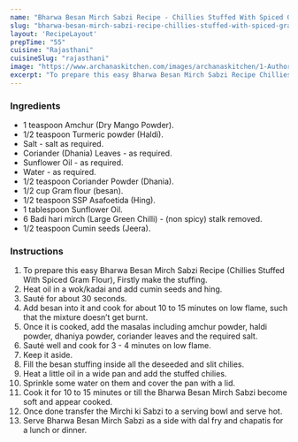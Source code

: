 ---
name: "Bharwa Besan Mirch Sabzi Recipe - Chillies Stuffed With Spiced Gram Flour"
slug: "bharwa-besan-mirch-sabzi-recipe-chillies-stuffed-with-spiced-gram-flour"
layout: 'RecipeLayout'
prepTime: "55"
cuisine: "Rajasthani"
cuisineSlug: "rajasthani"
image: "https://www.archanaskitchen.com/images/archanaskitchen/1-Author/Pooja_Thakur/Bharwa_Besan_Mirch_Sabzi_Recipe-1.jpg"
excerpt: "To prepare this easy Bharwa Besan Mirch Sabzi Recipe Chillies Stuffed With Spiced Gram Flour, Firstly make the stuffing"
---

### Ingredients

- 1 teaspoon Amchur (Dry Mango Powder).
- 1/2 teaspoon Turmeric powder (Haldi).
- Salt - salt as required.
- Coriander (Dhania) Leaves - as required.
- Sunflower Oil - as required.
- Water - as required.
- 1/2 teaspoon Coriander Powder (Dhania).
- 1/2 cup Gram flour (besan).
- 1/2 teaspoon SSP Asafoetida (Hing).
- 1 tablespoon Sunflower Oil.
- 6 Badi hari mirch (Large Green Chilli) - (non spicy) stalk removed.
- 1/2 teaspoon Cumin seeds (Jeera).

### Instructions

1. To prepare this easy Bharwa Besan Mirch Sabzi Recipe (Chillies Stuffed With Spiced Gram Flour), Firstly make the stuffing.
1. Heat oil in a wok/kadai and add cumin seeds and hing.
1. Sauté for about 30 seconds.
1. Add besan into it and cook for about 10 to 15 minutes on low flame, such that the mixture doesn’t get burnt.
1. Once it is cooked, add the masalas including amchur powder, haldi powder, dhaniya powder, coriander leaves and the required salt.
1. Sauté well and cook for 3 - 4 minutes on low flame.
1. Keep it aside.
1. Fill the besan stuffing inside all the deseeded and slit chilies.
1. Heat a little oil in a wide pan and add the stuffed chilies.
1. Sprinkle some water on them and cover the pan with a lid.
1. Cook it for 10 to 15 minutes or till the Bharwa Besan Mirch Sabzi become soft and appear cooked.
1. Once done transfer the Mirchi ki Sabzi to a serving bowl and serve hot.
1. Serve Bharwa Besan Mirch Sabzi as a side with dal fry and chapatis for a lunch or dinner.

